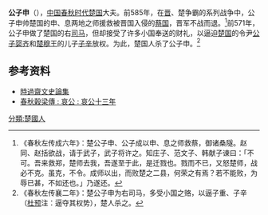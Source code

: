 '''公子申'''（{{bd|？||前571年||}}），[[中国|中国]][[春秋时代|春秋时代]][[楚国|楚国]]大夫。前585年，在[[晋國|晋]]、楚争霸的系列战争中，公子申帅楚国的申、息两地之师援救被晋国入侵的[[蔡国|蔡国]]，晋军不战而退。<ref>《春秋左传成六年》：楚公子申、公子成以申、息之师救蔡，御诸桑隧。赵同、赵括欲战，请于武子，武子将许之。知庄子、范文子、韩献子谏曰：「不可。吾来救郑，楚师去我，吾遂至于此，是迁戮也。戮而不已，又怒楚师，战必不克。虽克，不令。成师以出，而败楚之二县，何荣之有焉？若不能败，为辱已甚，不如还也。」乃遂还。 </ref>前571年，公子申做了楚国的右[[司马|司马]]，但却接受了许多小国奉送的财礼，以逼迫[[楚国|楚国]]的令尹[[公子婴齐|公子婴齐]]和[[楚穆王|楚穆王]]的儿子[[子辛|子辛]]放权。为此，楚国人杀了公子申。<ref>《春秋左传襄二年》：楚公子申为右司马，多受小国之赂，以逼子重、子辛（[[杜预|杜预]]注：逼夺其权势），楚人杀之。</ref>

==参考资料==
{{reflist}}
*[http://books.google.com.tw/books?id=2SgLm9r1qrcC&pg=PT196&dq=%E5%85%AC%E5%AD%90%E7%94%B3&hl=zh-TW&sa=X&ei=AbbOUuyUMMe_kQX2q4DoBg&ved=0CDcQ6AEwATgK#v=onepage&q=%E5%85%AC%E5%AD%90%E7%94%B3&f=false 時過齋文史論集] {{Wayback|url=http://books.google.com.tw/books?id=2SgLm9r1qrcC&pg=PT196&dq=%E5%85%AC%E5%AD%90%E7%94%B3&hl=zh-TW&sa=X&ei=AbbOUuyUMMe_kQX2q4DoBg&ved=0CDcQ6AEwATgK#v=onepage&q=%E5%85%AC%E5%AD%90%E7%94%B3&f=false |date=20140109181429 }}
*[http://ctext.org/guliang-zhuan/ai-gong-shi-san-nian/zh?searchu=%E6%A5%9A%E5%85%AC%E5%AD%90%E7%94%B3%E5%B8%A5%E5%B8%AB%E4%BC%90%E9%99%B3%E3%80%82 春秋穀梁傳 : 哀公 : 哀公十三年] {{Wayback|url=http://ctext.org/guliang-zhuan/ai-gong-shi-san-nian/zh?searchu=%E6%A5%9A%E5%85%AC%E5%AD%90%E7%94%B3%E5%B8%A5%E5%B8%AB%E4%BC%90%E9%99%B3%E3%80%82 |date=20160304194212 }}
<references/><references/>

[[分類:楚國人|分類:楚國人]]